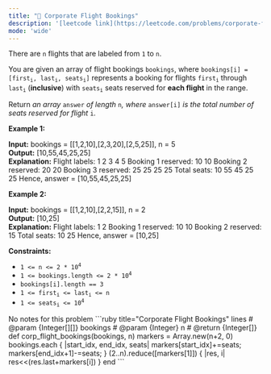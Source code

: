 ```yaml
---
title: "🧀 Corporate Flight Bookings"
description: '[leetcode link](https://leetcode.com/problems/corporate-flight-bookings/description/)'
mode: 'wide'
---
```

<Tabs>
  <Tab title="Question" icon="circle-question" iconType="regular">
    <Card>
      <p>There are <code>n</code> flights that are labeled from <code>1</code> to <code>n</code>.</p>  <p>You are given an array of flight bookings <code>bookings</code>, where <code>bookings[i] = [first<sub>i</sub>, last<sub>i</sub>, seats<sub>i</sub>]</code> represents a booking for flights <code>first<sub>i</sub></code> through <code>last<sub>i</sub></code> (<strong>inclusive</strong>) with <code>seats<sub>i</sub></code> seats reserved for <strong>each flight</strong> in the range.</p>  <p>Return <em>an array </em><code>answer</code><em> of length </em><code>n</code><em>, where </em><code>answer[i]</code><em> is the total number of seats reserved for flight </em><code>i</code>.</p>   <p><strong class="example">Example 1:</strong></p>   <strong>Input:</strong> bookings = [[1,2,10],[2,3,20],[2,5,25]], n = 5 <br/> <strong>Output:</strong> [10,55,45,25,25] <br/> <strong>Explanation:</strong> Flight labels:        1   2   3   4   5 Booking 1 reserved:  10  10 Booking 2 reserved:      20  20 Booking 3 reserved:      25  25  25  25 Total seats:         10  55  45  25  25 Hence, answer = [10,55,45,25,25]   <p><strong class="example">Example 2:</strong></p>   <strong>Input:</strong> bookings = [[1,2,10],[2,2,15]], n = 2 <br/> <strong>Output:</strong> [10,25] <br/> <strong>Explanation:</strong> Flight labels:        1   2 Booking 1 reserved:  10  10 Booking 2 reserved:      15 Total seats:         10  25 Hence, answer = [10,25]     <p><strong>Constraints:</strong></p>  <ul>  <li><code>1 &lt;= n &lt;= 2 * 10<sup>4</sup></code></li>  <li><code>1 &lt;= bookings.length &lt;= 2 * 10<sup>4</sup></code></li>  <li><code>bookings[i].length == 3</code></li>  <li><code>1 &lt;= first<sub>i</sub> &lt;= last<sub>i</sub> &lt;= n</code></li>  <li><code>1 &lt;= seats<sub>i</sub> &lt;= 10<sup>4</sup></code></li> </ul> 
    </Card>
  </Tab>
  <Tab title="Solution" icon="lightbulb" iconType="regular" >
    <Card>
      No notes for this problem
</Card>
  <Expandable title="code">
    <CodeGroup dropdown>
```ruby title="Corporate Flight Bookings" lines
# @param {Integer[][]} bookings
# @param {Integer} n
# @return {Integer[]}
def corp_flight_bookings(bookings, n)
  markers = Array.new(n+2, 0)
  bookings.each { |start_idx, end_idx, seats| markers[start_idx]+=seats; markers[end_idx+1]-=seats; }
  (2..n).reduce([markers[1]]) { |res, i| res<<(res.last+markers[i]) }
end
```
    </CodeGroup>
  </Expandable>
  </Tab>
</Tabs>
